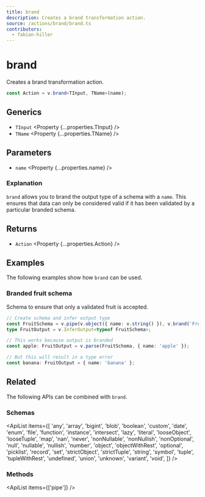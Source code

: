 ```yaml
---
title: brand
description: Creates a brand transformation action.
source: /actions/brand/brand.ts
contributors:
  - fabian-hiller
---
```



# brand

Creates a brand transformation action.

```ts
const Action = v.brand<TInput, TName>(name);
```

## Generics

- `TInput` <Property {...properties.TInput} />
- `TName` <Property {...properties.TName} />

## Parameters

- `name` <Property {...properties.name} />

### Explanation

`brand` allows you to brand the output type of a schema with a `name`. This ensures that data can only be considered valid if it has been validated by a particular branded schema.

## Returns

- `Action` <Property {...properties.Action} />

## Examples

The following examples show how `brand` can be used.

### Branded fruit schema

Schema to ensure that only a validated fruit is accepted.

```ts
// Create schema and infer output type
const FruitSchema = v.pipe(v.object({ name: v.string() }), v.brand('Fruit'));
type FruitOutput = v.InferOutput<typeof FruitSchema>;

// This works because output is branded
const apple: FruitOutput = v.parse(FruitSchema, { name: 'apple' });

// But this will result in a type error
const banana: FruitOutput = { name: 'banana' };
```

## Related

The following APIs can be combined with `brand`.

### Schemas

<ApiList
  items={[
    'any',
    'array',
    'bigint',
    'blob',
    'boolean',
    'custom',
    'date',
    'enum',
    'file',
    'function',
    'instance',
    'intersect',
    'lazy',
    'literal',
    'looseObject',
    'looseTuple',
    'map',
    'nan',
    'never',
    'nonNullable',
    'nonNullish',
    'nonOptional',
    'null',
    'nullable',
    'nullish',
    'number',
    'object',
    'objectWithRest',
    'optional',
    'picklist',
    'record',
    'set',
    'strictObject',
    'strictTuple',
    'string',
    'symbol',
    'tuple',
    'tupleWithRest',
    'undefined',
    'union',
    'unknown',
    'variant',
    'void',
  ]}
/>

### Methods

<ApiList items={['pipe']} />
